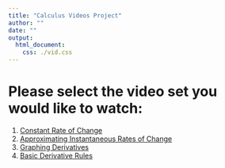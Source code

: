 ```yaml
---
title: "Calculus Videos Project"
author: ""
date: ""
output:
  html_document:
    css: ./vid.css
---
```


# Please select the video set you would like to watch:

<!-- note: do not edit this html file directly -->

1. [Constant Rate of Change](./croc)
2. [Approximating Instantaneous Rates of Change](./arociroc)
3. [Graphing Derivatives](./graphderiv)
4. [Basic Derivative Rules](./derivrules)
<!--* [5: The Chain Rule](5)-->
<!--* [6: Optimization](6)-->
<!--* [7: Integrals from Riemann Sums](7)-->
<!--* [8: Antiderivatives](8)-->
